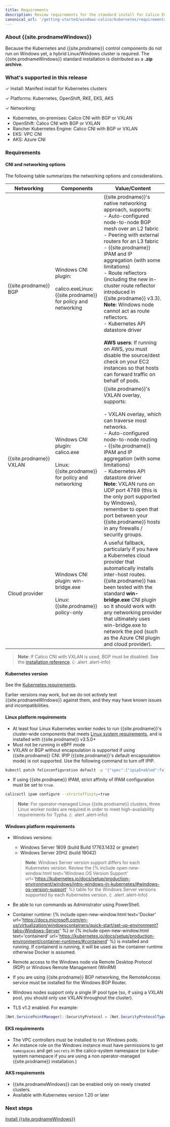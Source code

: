 ```yaml
---
title: Requirements 
description: Review requirements for the standard install for Calico Enterprise for Windows.
canonical_url: '/getting-started/windows-calico/kubernetes/requirements'
---
```


### About {{site.prodnameWindows}}

Because the Kubernetes and {{site.prodname}} control components do not run on Windows yet, a hybrid Linux/Windows cluster is required. The {{site.prodnameWindows}} standard installation is distributed as a **.zip archive**.

### What's supported in this release

✓ Install: Manifest install for Kubernetes clusters

✓ Platforms: Kubernetes, OpenShift, RKE, EKS, AKS

✓ Networking: 
  - Kubernetes, on-premises: Calico CNI with BGP or VXLAN
  - OpenShift: Calico CNI with BGP or VXLAN
  - Rancher Kubernetes Engine: Calico CNI with BGP or VXLAN
  - EKS: VPC CNI
  - AKS: Azure CNI

### Requirements

#### CNI and networking options

The following table summarizes the networking options and considerations.

| Networking              | Components                                                   | **Value/Content**                                            |
| ----------------------- | ------------------------------------------------------------ | ------------------------------------------------------------ |
| {{site.prodname}} BGP   | Windows CNI plugin:<br /><br />calico.exeLinux: {{site.prodname}} for policy and networking | {{site.prodname}}'s native networking approach, supports:<br/>- Auto-configured node-to-node BGP mesh over an L2 fabric<br/>- Peering with external routers for an L3 fabric<br/>- {{site.prodname}} IPAM and IP aggregation (with some limitations)<br/>- Route reflectors (including the new in-cluster route reflector introduced in {{site.prodname}} v3.3). **Note**: Windows node cannot act as route reflectors.<br/>- Kubernetes API datastore driver<br/><br />**AWS users**: If running on AWS, you must disable the source/dest check on your EC2 instances so that hosts can forward traffic on behalf of pods. |
| {{site.prodname}} VXLAN | Windows CNI plugin:<br/>calico.exe<br /><br />Linux: {{site.prodname}} for policy and networking | {{site.prodname}}'s VXLAN overlay, supports:<br/><br />- VXLAN overlay, which can traverse most networks.<br/>- Auto-configured node-to-node routing<br/>- {{site.prodname}} IPAM and IP aggregation (with some limitations)<br/>- Kubernetes API datastore driver<br/>**Note**: VXLAN runs on UDP port 4789 (this is the only port supported by Windows), remember to open that port between your {{site.prodname}} hosts in any firewalls / security groups. |
| Cloud provider          | Windows CNI plugin: win-bridge.exe<br /><br />Linux: {{site.prodname}} policy-only | A useful fallback, particularly if you have a Kubernetes cloud provider that automatically installs inter-host routes. {{site.prodname}} has been tested with the standard **win-bridge.exe** CNI plugin so it should work with any networking provider that ultimately uses win-bridge.exe to network the pod (such as the Azure CNI plugin and cloud provider). |

> **Note**: If Calico CNI with VXLAN is used, BGP must be disabled. See the [installation reference]({{site.baseurl}}/reference/installation/api#operator.tigera.io/v1.BGPOption).
{: .alert .alert-info}

#### Kubernetes version 

See the [Kubernetes requirements]({{site.baseurl}}/getting-started/kubernetes/requirements#kubernetes-requirements).

Earlier versions may work, but we do not actively test {{site.prodnameWindows}} against them, and they may have known issues and incompatibilities.

#### Linux platform requirements

- At least four Linux Kubernetes worker nodes to run {{site.prodname}}'s cluster-wide components that meets [Linux system requirements]({{site.baseurl}}/getting-started/kubernetes/requirements), and is installed with {{site.prodname}} v3.5.0+
- Must not be running in eBPF mode
- VXLAN or BGP without encapsulation is supported if using {{site.prodname}} CNI. IPIP ({{site.prodname}}'s default encapsulation mode) is not supported. Use the following command to turn off IPIP.
```bash
kubectl patch felixconfiguration default -p '{"spec":{"ipipEnabled":false}}'
```
- If using {{site.prodname}} IPAM, strict affinity of IPAM configuration must be set to `true`.
```bash
calicoctl ipam configure --strictaffinity=true
```

>**Note**: For operator-managed Linux {{site.prodname}} clusters, three Linux worker nodes are required in order to meet high-availability requirements for Typha.
{: .alert .alert-info}

#### Windows platform requirements

- Windows versions:
  - Windows Server 1809 (build Build 17763.1432 or greater)
  - Windows Server 20H2 (build 19042)

  > **Note**: Windows Server version support differs for each Kubernetes version. Review the {% include open-new-window.html text='Windows OS Version Support' url='https://kubernetes.io/docs/setup/production-environment/windows/intro-windows-in-kubernetes/#windows-os-version-support' %} table for the Windows Server versions supported by each Kubernetes version.
  {: .alert .alert-info}

- Be able to run commands as Administrator using PowerShell.
- Container runtime: {% include open-new-window.html text='Docker' url='https://docs.microsoft.com/en-us/virtualization/windowscontainers/quick-start/set-up-environment?tabs=Windows-Server' %} or {% include open-new-window.html text='containerd' url='https://kubernetes.io/docs/setup/production-environment/container-runtimes/#containerd' %} is installed and running. If containerd is running, it will be used as the container runtime otherwise Docker is assumed.
- Remote access to the Windows node via Remote Desktop Protocol (RDP) or Windows Remote Management (WinRM)
- If you are using {{site.prodname}} BGP networking, the RemoteAccess service must be installed for the Windows BGP Router.
- Windows nodes support only a single IP pool type (so, if using a VXLAN pool, you should only use VXLAN throughout the cluster).
- TLS v1.2 enabled. For example:
```powershell
[Net.ServicePointManager]::SecurityProtocol = [Net.SecurityProtocolType]::Tls12
```

#### EKS requirements

- The VPC controllers must be installed to run Windows pods.
- An instance role on the Windows instance must have permissions to get `namespaces` and get `secrets` in the calico-system namespace (or kube-system namespace if you are using a non operator-managed {{site.prodname}} installation.)

#### AKS requirements

- {{site.prodnameWindows}} can be enabled only on newly created clusters.
- Available with Kubernetes version 1.20 or later

### Next steps

[Install {{site.prodnameWindows}}]({{site.baseurl}}/getting-started/windows-calico/kubernetes/standard)
